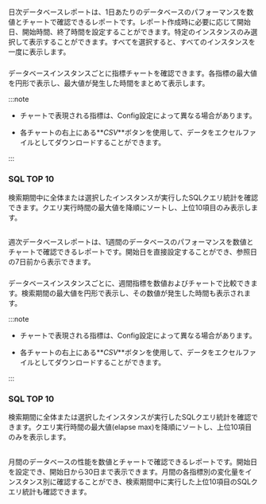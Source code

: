 ## <Cmdname sid="D001_DailyReport" report/>

日次データベースレポートは、1日あたりのデータベースのパフォーマンスを数値とチャートで確認できるレポートです。レポート作成時に必要に応じて開始日、開始時間、終了時間を設定することができます。特定のインスタンスのみ選択して表示することができます。すべてを選択すると、すべてのインスタンスを一度に表示します。

### <Cmdname sid="performance_trend_chart" report/>

データベースインスタンスごとに指標チャートを確認できます。各指標の最大値を円形で表示し、最大値が発生した時間をまとめて表示します。

:::note

- チャートで表現される指標は、Config設定によって異なる場合があります。

- 各チャートの右上にある**_CSV_**ボタンを使用して、データをエクセルファイルとしてダウンロードすることができます。

:::

### SQL TOP 10

検索期間中に全体または選択したインスタンスが実行したSQLクエリ統計を確認できます。クエリ実行時間の最大値を降順にソートし、上位10項目のみ表示します。

## <Cmdname sid="D001_WeeklyDiffReport" report/>

週次データベースレポートは、1週間のデータベースのパフォーマンスを数値とチャートで確認できるレポートです。開始日を直接設定することができ、参照日の7日前から表示できます。

### <Cmdname sid="performance_trend_chart" report/>

データベースインスタンスごとに、週間指標を数値およびチャートで比較できます。検索期間の最大値を円形で表示し、その数値が発生した時間も表示されます。

:::note

- チャートで表現される指標は、Config設定によって異なる場合があります。

- 各チャートの右上にある**_CSV_**ボタンを使用して、データをエクセルファイルとしてダウンロードすることができます。

:::

### SQL TOP 10

検索期間に全体または選択したインスタンスが実行したSQLクエリ統計を確認できます。クエリ実行時間の最大値(elapse max)を降順にソートし、上位10項目のみを表示します。

## <Cmdname sid="D100_MonthlyReport" report/>

月間のデータベースの性能を数値とチャートで確認できるレポートです。開始日を設定でき、開始日から30日まで表示できます。月間の各指標別の変化量をインスタンス別に確認することができ、検索期間中に実行した上位10項目のSQLクエリ統計も確認できます。
